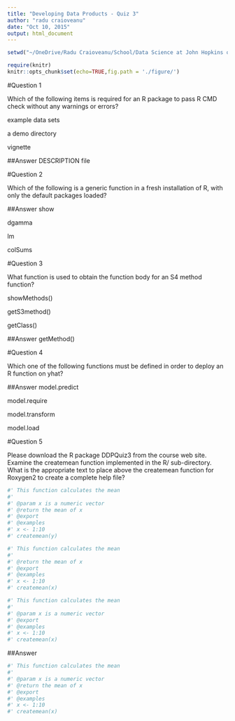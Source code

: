 ```yaml
---
title: "Developing Data Products - Quiz 3"
author: "radu craioveanu"
date: "Oct 10, 2015"
output: html_document
---
```


```r
setwd("~/OneDrive/Radu Craioveanu/School/Data Science at John Hopkins on Coursera/Developing Data Products")
```

```r
require(knitr)
knitr::opts_chunk$set(echo=TRUE,fig.path = './figure/')
```

#Question 1

Which of the following items is required for an R package to pass R CMD check without any warnings or errors?

example data sets

a demo directory

vignette

##Answer
DESCRIPTION file

#Question 2

Which of the following is a generic function in a fresh installation of R, with only the default packages loaded?

##Answer
show

dgamma

lm

colSums

#Question 3

What function is used to obtain the function body for an S4 method function?

showMethods()

getS3method()

getClass()

##Answer
getMethod()

#Question 4

Which one of the following functions must be defined in order to deploy an R function on yhat?

##Answer
model.predict

model.require

model.transform

model.load

#Question 5

Please download the R package DDPQuiz3 from the course web site. Examine the createmean function implemented in the R/ sub-directory. What is the appropriate text to place above the createmean function for Roxygen2 to create a complete help file?

```r
#' This function calculates the mean
#' 
#' @param x is a numeric vector
#' @return the mean of x
#' @export
#' @examples 
#' x <- 1:10
#' createmean(y)
```
```r
#' This function calculates the mean
#' 
#' @return the mean of x
#' @export
#' @examples 
#' x <- 1:10
#' createmean(x)
```
```r
#' This function calculates the mean
#' 
#' @param x is a numeric vector
#' @export
#' @examples 
#' x <- 1:10
#' createmean(x)
```
##Answer
```r
#' This function calculates the mean
#' 
#' @param x is a numeric vector
#' @return the mean of x
#' @export
#' @examples 
#' x <- 1:10
#' createmean(x)
```